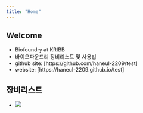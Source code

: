 ```yaml
---
title: "Home"
---
```


## Welcome

-   Biofoundry at KRIBB
-   바이오파운드리 장비리스트 및 사용법
-   github site: \[https://github.com/haneul-2209/test\]
-   website: \[https://haneul-2209.github.io/test\]

## 장비리스트

-   ![](images/paste-2.png)